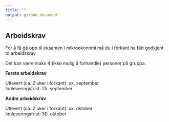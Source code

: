 ```yaml
---
title: ""
output: github_document
---
```


## Arbeidskrav 

For å få gå opp til eksamen i mikroøkonomi må du i forkant ha fått godkjent to arbeidskrav

Det kan være maks 4 (ikke mulig å forhandle) personer på gruppa.

**Første arbeidskrav**

Utlevert (ca. 2 uker i forkant): xx. september
<br>
Innleveringsfrist: 25. september

**Andre arbeidskrav**

Utlevert (ca. 2 uker i forkant): xx. oktober
<br>
Innleveringsfrist: 30. oktober

